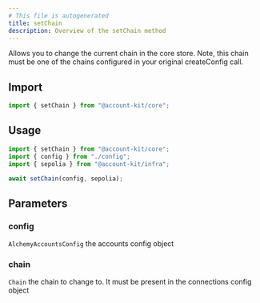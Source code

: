 ```yaml
---
# This file is autogenerated
title: setChain
description: Overview of the setChain method
---
```


Allows you to change the current chain in the core store. Note, this chain
must be one of the chains configured in your original createConfig call.

## Import

```ts
import { setChain } from "@account-kit/core";
```

## Usage

```ts
import { setChain } from "@account-kit/core";
import { config } from "./config";
import { sepolia } from "@account-kit/infra";

await setChain(config, sepolia);
```

## Parameters

### config

`AlchemyAccountsConfig`
the accounts config object

### chain

`Chain`
the chain to change to. It must be present in the connections config object
